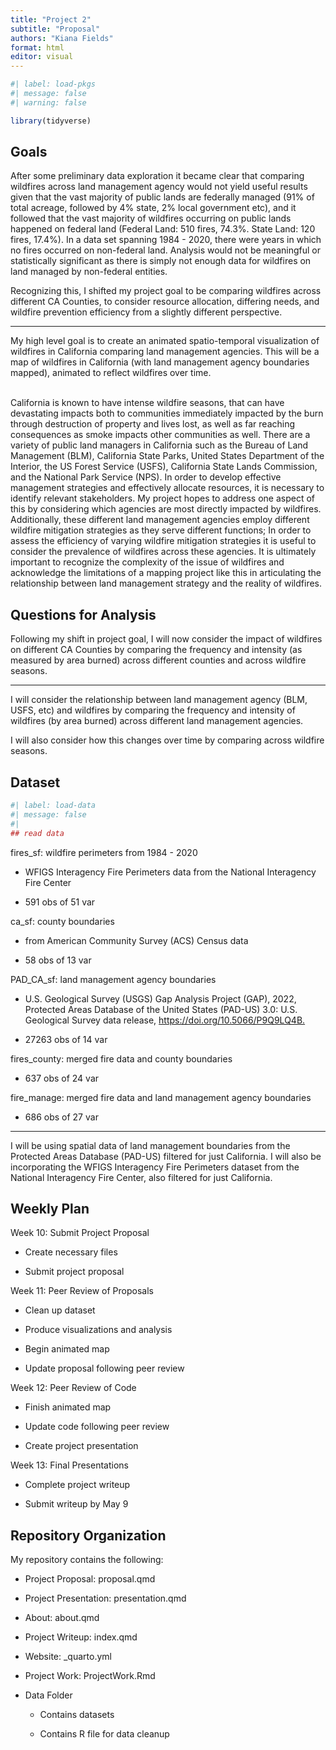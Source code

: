 ```yaml
---
title: "Project 2"
subtitle: "Proposal"
authors: "Kiana Fields"
format: html
editor: visual
---
```


```r
#| label: load-pkgs
#| message: false
#| warning: false

library(tidyverse)
```

## Goals

After some preliminary data exploration it became clear that comparing wildfires across land management agency would not yield useful results given that the vast majority of public lands are federally managed (91% of total acreage, followed by 4% state, 2% local government etc), and it followed that the vast majority of wildfires occurring on public lands happened on federal land (Federal Land: 510 fires, 74.3%. State Land: 120 fires, 17.4%). In a data set spanning 1984 - 2020, there were years in which no fires occurred on non-federal land. Analysis would not be meaningful or statistically significant as there is simply not enough data for wildfires on land managed by non-federal entities.

Recognizing this, I shifted my project goal to be comparing wildfires across different CA Counties, to consider resource allocation, differing needs, and wildfire prevention efficiency from a slightly different perspective.

---------------------------------------------------------------------------------------

My high level goal is to create an animated spatio-temporal visualization of wildfires in California comparing land management agencies. This will be a map of wildfires in California (with land management agency boundaries mapped), animated to reflect wildfires over time.

\
California is known to have intense wildfire seasons, that can have devastating impacts both to communities immediately impacted by the burn through destruction of property and lives lost, as well as far reaching consequences as smoke impacts other communities as well. There are a variety of public land managers in California such as the Bureau of Land Management (BLM), California State Parks, United States Department of the Interior, the US Forest Service (USFS), California State Lands Commission, and the National Park Service (NPS). In order to develop effective management strategies and effectively allocate resources, it is necessary to identify relevant stakeholders. My project hopes to address one aspect of this by considering which agencies are most directly impacted by wildfires. Additionally, these different land management agencies employ different wildfire mitigation strategies as they serve different functions; In order to assess the efficiency of varying wildfire mitigation strategies it is useful to consider the prevalence of wildfires across these agencies. It is ultimately important to recognize the complexity of the issue of wildfires and acknowledge the limitations of a mapping project like this in articulating the relationship between land management strategy and the reality of wildfires.

## Questions for Analysis

Following my shift in project goal, I will now consider the impact of wildfires on different CA Counties by comparing the frequency and intensity (as measured by area burned) across different counties and across wildfire seasons.

---------------------------------------------------------------------------------------

I will consider the relationship between land management agency (BLM, USFS, etc) and wildfires by comparing the frequency and intensity of wildfires (by area burned) across different land management agencies.

I will also consider how this changes over time by comparing across wildfire seasons.

## Dataset

```r
#| label: load-data
#| message: false
#| 
## read data 
```

fires_sf: wildfire perimeters from 1984 - 2020

-   WFIGS Interagency Fire Perimeters data from the National Interagency Fire Center

-   591 obs of 51 var

ca_sf: county boundaries

-   from American Community Survey (ACS) Census data

-   58 obs of 13 var

PAD_CA_sf: land management agency boundaries

-   U.S. Geological Survey (USGS) Gap Analysis Project (GAP), 2022, Protected Areas Database of the United States (PAD-US) 3.0: U.S. Geological Survey data release, <https://doi.org/10.5066/P9Q9LQ4B.>

-   27263 obs of 14 var

fires_county: merged fire data and county boundaries

-   637 obs of 24 var

fire_manage: merged fire data and land management agency boundaries

-   686 obs of 27 var

---------------------------------------------------------------------------------------

I will be using spatial data of land management boundaries from the Protected Areas Database (PAD-US) filtered for just California. I will also be incorporating the WFIGS Interagency Fire Perimeters dataset from the National Interagency Fire Center, also filtered for just California.

## Weekly Plan

Week 10: Submit Project Proposal

-   Create necessary files

-   Submit project proposal

Week 11: Peer Review of Proposals

-   Clean up dataset

-   Produce visualizations and analysis

-   Begin animated map

-   Update proposal following peer review

Week 12: Peer Review of Code

-   Finish animated map

-   Update code following peer review

-   Create project presentation

Week 13: Final Presentations

-   Complete project writeup

-   Submit writeup by May 9

## Repository Organization

My repository contains the following:

-   Project Proposal: proposal.qmd

-   Project Presentation: presentation.qmd

-   About: about.qmd

-   Project Writeup: index.qmd

-   Website: \_quarto.yml

-   Project Work: ProjectWork.Rmd

-   Data Folder

    -   Contains datasets

    -   Contains R file for data cleanup
